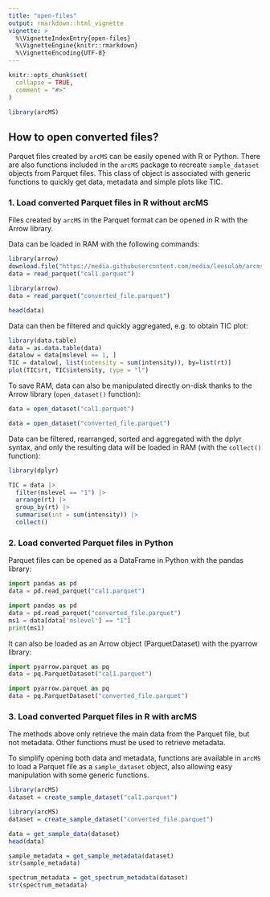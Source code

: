 ```yaml
---
title: "open-files"
output: rmarkdown::html_vignette
vignette: >
  %\VignetteIndexEntry{open-files}
  %\VignetteEngine{knitr::rmarkdown}
  %\VignetteEncoding{UTF-8}
---
```


```r
knitr::opts_chunk$set(
  collapse = TRUE,
  comment = "#>"
)
```

```r
library(arcMS)
```

## How to open converted files?

Parquet files created by `arcMS` can be easily opened with R or Python. There are also functions included in the `arcMS` package to recreate `sample_dataset` objects from Parquet files. This class of object is associated with generic functions to quickly get data, metadata and simple plots like TIC.

### 1. Load converted Parquet files in R without arcMS

Files created by `arcMS` in the Parquet format can be opened in R with the Arrow library.

Data can be loaded in RAM with the following commands:

```r
library(arrow)
download.file("https://media.githubusercontent.com/media/leesulab/arcms-dataviz/main/cal1-full-long.parquet", "cal1.parquet")
data = read_parquet("cal1.parquet")
```

```r
library(arrow)
data = read_parquet("converted_file.parquet")
```

```r
head(data)
```

Data can then be filtered and quickly aggregated, e.g. to obtain TIC plot:

```r
library(data.table)
data = as.data.table(data)
datalow = data[mslevel == 1, ]
TIC = datalow[, list(intensity = sum(intensity)), by=list(rt)]
plot(TIC$rt, TIC$intensity, type = "l")
```

To save RAM, data can also be manipulated directly on-disk thanks to the Arrow library (`open_dataset()` function):

```r
data = open_dataset("cal1.parquet")
```

```r
data = open_dataset("converted_file.parquet")
```

Data can be filtered, rearranged, sorted and aggregated with the dplyr syntax, and only the resulting data will be loaded in RAM (with the `collect()` function):

```r
library(dplyr)

TIC = data |>
  filter(mslevel == "1") |>
  arrange(rt) |>
  group_by(rt) |> 
  summarise(int = sum(intensity)) |> 
  collect()
```

### 2. Load converted Parquet files in Python

Parquet files can be opened as a DataFrame in Python with the pandas library:

```python
import pandas as pd
data = pd.read_parquet("cal1.parquet")
```

```python
import pandas as pd
data = pd.read_parquet("converted_file.parquet")
ms1 = data[data['mslevel'] == "1"]
print(ms1)
```

It can also be loaded as an Arrow object (ParquetDataset) with the pyarrow library:

```python
import pyarrow.parquet as pq
data = pq.ParquetDataset("cal1.parquet")
```

```python
import pyarrow.parquet as pq
data = pq.ParquetDataset("converted_file.parquet")
```

### 3. Load converted Parquet files in R with arcMS

The methods above only retrieve the main data from the Parquet file, but not metadata. Other functions must be used to retrieve metadata.

To simplify opening both data and metadata, functions are available in `arcMS` to load a Parquet file as a `sample_dataset` object, also allowing easy manipulation with some generic functions.

```r
library(arcMS)
dataset = create_sample_dataset("cal1.parquet")  
```

```r
library(arcMS)
dataset = create_sample_dataset("converted_file.parquet")  
```

```r
data = get_sample_data(dataset)
head(data)
```

```r
sample_metadata = get_sample_metadata(dataset)
str(sample_metadata)
```

```r
spectrum_metadata = get_spectrum_metadata(dataset)
str(spectrum_metadata)
```

```r

```
